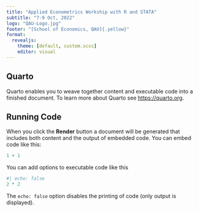 ```yaml
---
title: "Applied Econometrics Workship with R and STATA"
subtitle: "7-9 Oct, 2022"
logo: "QAU-Logo.jpg"
footer: "[School of Economics, QAU]{.yellow}"
format:
  revealjs: 
    theme: [default, custom.scss]
    editor: visual
---
```


## Quarto

Quarto enables you to weave together [content]{.yellow} and executable code into a finished document. To learn more about Quarto see <https://quarto.org>.

## Running Code

When you click the **Render** button a document will be generated that includes both content and the output of embedded code. You can embed code like this:

```r
1 + 1
```

You can add options to executable code like this

```r
#| echo: false
2 * 2
```

The `echo: false` option disables the printing of code (only output is displayed).
